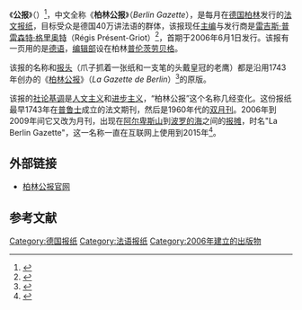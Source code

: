 {{Infobox Newspaper
| name = 公报<br/>La Gazette de Berlin
| image = [[File:Logo-Aigle.png|220px]]
| caption = 1743年版《[[柏林公报|柏林公报]]》报头
| type = 
| format =
| foundation = 1743年（前身）<ref name="Brunot1934">{{cite book|author=Ferdinand Brunot|title=Histoire de la langue française: des origines à 1900|url=https://books.google.com/books?id=oCdcAAAAMAAJ|year=1934|publisher=A. Colin|pages=571–|access-date=2020-07-03|archive-date=2020-07-15|archive-url=https://web.archive.org/web/20200715122055/https://books.google.com/books?id=oCdcAAAAMAAJ|dead-url=no}}</ref><br/>2006年6月1日（正式出版）
| ceased publication = 
| price = 
| owners = 
| publisher = 雷吉斯·普雷森特·格里奥特
| chiefeditor = 雷吉斯·普雷森特·格里奥特
| language = 法语
| circulation =
| headquarters = {{DE}}[[柏林|柏林]]
| ISSN = 
| website = {{URL|http://gazettedeberlin.de/}}
}}

《'''公报'''》（{{lang-fr|''La Gazette de Berlin''}}）<ref>{{cite book|title=Gazette de Vienne|url=https://books.google.com/books?id=sNFOAAAAcAAJ&pg=RA30-PP25|year=1758|publisher=Trattner|pages=30–}}</ref>，中文全称《'''柏林公报'''》（''Berlin Gazette''），是每月在[[德国|德国]][[柏林|柏林]]发行的[[法文|法文]][[报纸|报纸]]，目标受众是德国40万讲法语的群体，该报现任[[主编|主编]]与发行商是[[雷吉斯·普雷森特·格里奥特|雷吉斯·普雷森特·格里奥特]]（Régis Présent-Griot）<ref>{{cite web|url=https://www.la-croix.com/Actualite/Europe/La-difficile-integration-des-Francais-de-Berlin-_NG_-2012-11-02-871238|title=La difficile intégration des Français de Berlin|date=Julien Duriez|publisher=[[La_Croix|La Croix]]|accessdate=2020-07-03|archive-date=2020-08-15|archive-url=https://web.archive.org/web/20200815030330/https://www.la-croix.com/Actualite/Europe/La-difficile-integration-des-Francais-de-Berlin-_NG_-2012-11-02-871238|dead-url=no}}</ref>，首期于2006年6月1日发行。该报有一页用的是[[德语|德语]]，[[编辑部|编辑部]]设在柏林[[普伦茨劳贝格|普伦茨劳贝格]]。

该报的名称和[[报头|报头]]（爪子抓着一张纸和一支笔的头戴皇冠的老鹰）都是沿用1743年创办的《[[柏林公报|柏林公报]]》（''La Gazette de Berlin''）<ref name="Julleville1898">{{cite book|author=Louis Petit de Julleville|title=Histoire de la langue et de la littérature française des origines à 1900|url=https://books.google.com/books?id=LIXRAAAAMAAJ&pg=PA869|year=1898|publisher=A. Colin & cie|pages=869–|access-date=2020-07-03|archive-date=2020-07-15|archive-url=https://web.archive.org/web/20200715224900/https://books.google.com/books?id=LIXRAAAAMAAJ&pg=PA869|dead-url=no}}</ref>的原版。

该报的[[社论|社论]][[基调|基调]]是[[人文主义|人文主义]]和[[进步主义|进步主义]]，“柏林公报”这个名称几经变化。这份报纸最早1743年在[[普鲁士|普鲁士]]成立的法文期刊，然后是1960年代的[[双月刊|双月刊]]。2006年到2009年间它又改为月刊，出现在[[阿尔卑斯山|阿尔卑斯山]]到[[波罗的海|波罗的海]]之间的[[报摊|报摊]]，时名"La Berlin Gazette"，这一名称一直在互联网上使用到2015年<ref>{{cite web|url=http://gazettedeberlin.de/a-propos/|title=À propos - Gazette de Berlin|accessdate=2020-07-03|publisher=gazettedeberlin.de|archive-date=2020-07-04|archive-url=https://web.archive.org/web/20200704141243/http://gazettedeberlin.de/a-propos/|dead-url=no}}</ref>。

==外部链接==
* [http://www.gazettedeberlin.de 柏林公报官网] {{Wayback|url=http://www.gazettedeberlin.de/ |date=20200103021235 }}
== 参考文献 ==
{{Reflist}}

[[Category:德国报纸|Category:德国报纸]]
[[Category:法语报纸|Category:法语报纸]]
[[Category:2006年建立的出版物|Category:2006年建立的出版物]]